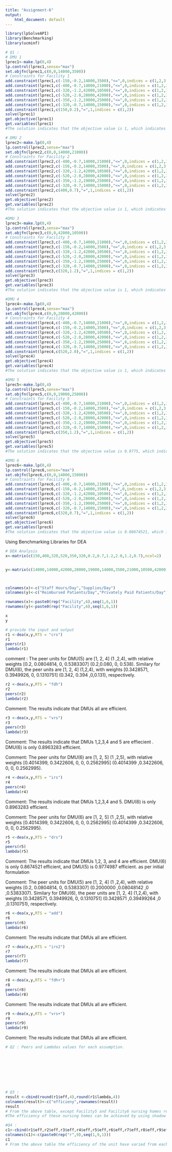 ---
title: "Assignment-6"
output:
    html_document: default
---
```{r}
library(lpSolveAPI)
library(Benchmarking)
library(ucminf)
```


```{r}
# Q1 :
# DMU 1
lprec1<-make.lp(0,4)
lp.control(lprec1,sense="max")
set.objfn(lprec1,c(0,0,14000,3500))
# Constraints for Facility 1
add.constraint(lprec1,c(-150,-0.2,14000,3500),"<=",0,indices = c(1,2,3,4))
add.constraint(lprec1,c(-400,-0.7,14000,21000),"<=",0,indices = c(1,2,3,4))
add.constraint(lprec1,c(-320,-1.2,42000,10500),"<=",0,indices = c(1,2,3,4))
add.constraint(lprec1,c(-520,-2.0,28000,42000),"<=",0,indices = c(1,2,3,4))
add.constraint(lprec1,c(-350,-1.2,19000,25000),"<=",0,indices = c(1,2,3,4))
add.constraint(lprec1,c(-320,-0.7,14000,15000),"<=",0,indices = c(1,2,3,4))
add.constraint(lprec1,c(150,0.2),"=",1,indices = c(1,2))
solve(lprec1)
get.objective(lprec1) 
get.variables(lprec1)
#The solution indicates that the objective value is 1, which indicates that we are able to achieve maximum efficiency for DMU(1). This happens when we use the weights 0 and 0.00714 for the outputs, 0.5172414 and 1.12069 for the input.
```


```{r}
# DMU 2
lprec2<-make.lp(0,4)
lp.control(lprec2,sense="max")
set.objfn(lprec2,c(0,0,14000,21000))
# Constraints for Facility 2
add.constraint(lprec2,c(-400,-0.7,14000,21000),"<=",0,indices = c(1,2,3,4))
add.constraint(lprec2,c(-150,-0.2,14000,3500),"<=",0,indices = c(1,2,3,4))
add.constraint(lprec2,c(-320,-1.2,42000,10500),"<=",0,indices = c(1,2,3,4))
add.constraint(lprec2,c(-520,-2.0,28000,42000),"<=",0,indices = c(1,2,3,4))
add.constraint(lprec2,c(-350,-1.2,19000,25000),"<=",0,indices = c(1,2,3,4))
add.constraint(lprec2,c(-320,-0.7,14000,15000),"<=",0,indices = c(1,2,3,4))
add.constraint(lprec2,c(400,0.7),"=",1,indices = c(1,2))
solve(lprec2)
get.objective(lprec2)
get.variables(lprec2)
#The solution indicates that the objective value is 1, which indicates that we are able to achieve maximum efficiency for DMU(2). This happens when we use the weights 0 and 0.00476 for the outputs, 0.1376147 and 0.6422 for the input.
```


```{r}
#DMU 3
lprec3<-make.lp(0,4)
lp.control(lprec3,sense="max")
set.objfn(lprec3,c(0,0,42000,10500))
# Constraints for Facility 3
add.constraint(lprec3,c(-400,-0.7,14000,21000),"<=",0,indices = c(1,2,3,4))
add.constraint(lprec3,c(-150,-0.2,14000,3500),"<=",0,indices = c(1,2,3,4))
add.constraint(lprec3,c(-320,-1.2,42000,10500),"<=",0,indices = c(1,2,3,4))
add.constraint(lprec3,c(-520,-2.0,28000,42000),"<=",0,indices = c(1,2,3,4))
add.constraint(lprec3,c(-350,-1.2,19000,25000),"<=",0,indices = c(1,2,3,4))
add.constraint(lprec3,c(-320,-0.7,14000,15000),"<=",0,indices = c(1,2,3,4))
add.constraint(lprec3,c(320,1.2),"=",1,indices = c(1,2))
solve(lprec3)
get.objective(lprec3)
get.variables(lprec3)
#The solution indicates that the objective value is 1, which indicates that we are able to achieve maximum efficiency for DMU(3). This happens when we use the weights 0 and 0.00238 for the outputs, 0.001724 and 0.3735 for the input.
```


```{r}
#DMU 4
lprec4<-make.lp(0,4)
lp.control(lprec4,sense="max")
set.objfn(lprec4,c(0,0,28000,42000))
# Constraints for Facility 4
add.constraint(lprec4,c(-400,-0.7,14000,21000),"<=",0,indices = c(1,2,3,4))
add.constraint(lprec4,c(-150,-0.2,14000,3500),"<=",0,indices = c(1,2,3,4))
add.constraint(lprec4,c(-320,-1.2,42000,10500),"<=",0,indices = c(1,2,3,4))
add.constraint(lprec4,c(-520,-2.0,28000,42000),"<=",0,indices = c(1,2,3,4))
add.constraint(lprec4,c(-350,-1.2,19000,25000),"<=",0,indices = c(1,2,3,4))
add.constraint(lprec4,c(-320,-0.7,14000,15000),"<=",0,indices = c(1,2,3,4))
add.constraint(lprec4,c(520,2.0),"=",1,indices = c(1,2))
solve(lprec4)
get.objective(lprec4)
get.variables(lprec4)
#The solution indicates that the objective value is 1, which indicates that we are able to achieve maximum efficiency for DMU(4). This happens when we use the weights 0 and 0.00238 for the outputs, 0.0688 and 0.3211 for the input.
```


```{r}
#DMU 5
lprec5<-make.lp(0,4)
lp.control(lprec5,sense="max")
set.objfn(lprec5,c(0,0,19000,25000))
# Constraints for Facility 5
add.constraint(lprec5,c(-400,-0.7,14000,21000),"<=",0,indices = c(1,2,3,4))
add.constraint(lprec5,c(-150,-0.2,14000,3500),"<=",0,indices = c(1,2,3,4))
add.constraint(lprec5,c(-320,-1.2,42000,10500),"<=",0,indices = c(1,2,3,4))
add.constraint(lprec5,c(-520,-2.0,28000,42000),"<=",0,indices = c(1,2,3,4))
add.constraint(lprec5,c(-350,-1.2,19000,25000),"<=",0,indices = c(1,2,3,4))
add.constraint(lprec5,c(-320,-0.7,14000,15000),"<=",0,indices = c(1,2,3,4))
add.constraint(lprec5,c(350,1.2),"=",1,indices = c(1,2))
solve(lprec5)
get.objective(lprec5)
get.variables(lprec5)
#The solution indicates that the objective value is 0.9775, which indicates that we are not able to achieve maximum efficiency for DMU(5). This happens when we use the weights 0.00001151 and 0.000030350 for the outputs, 0.001098 and 0.5128 for the input.
```


```{r}
#DMU 6
lprec6<-make.lp(0,4)
lp.control(lprec6,sense="max")
set.objfn(lprec6,c(0,0,14000,15000))
# Constraints for Facility 6
add.constraint(lprec6,c(-400,-0.7,14000,21000),"<=",0,indices = c(1,2,3,4))
add.constraint(lprec6,c(-150,-0.2,14000,3500),"<=",0,indices = c(1,2,3,4))
add.constraint(lprec6,c(-320,-1.2,42000,10500),"<=",0,indices = c(1,2,3,4))
add.constraint(lprec6,c(-520,-2.0,28000,42000),"<=",0,indices = c(1,2,3,4))
add.constraint(lprec6,c(-350,-1.2,19000,25000),"<=",0,indices = c(1,2,3,4))
add.constraint(lprec6,c(-320,-0.7,14000,15000),"<=",0,indices = c(1,2,3,4))
add.constraint(lprec6,c(320,0.7),"=",1,indices = c(1,2))
solve(lprec6)
get.objective(lprec6)
get.variables(lprec6)
#The solution indicates that the objective value is 0.08674521, which indicates that we are not able to achieve maximum efficiency for DMU(6). This happens when we use the weights 0.00162 and 0.00427 for the outputs, 0.1546 and 0.7216 for the input.
```

Using Benchmarking Libraries for DEA
```{r}
# DEA Analysis
x<-matrix(c(150,400,320,520,350,320,0.2,0.7,1.2,2.0,1.2,0.7),ncol=2)


y<-matrix(c(14000,14000,42000,28000,19000,14000,3500,21000,10500,42000,25000,15000),ncol=2)



colnames(x)<-c("Staff Hours/Day","Supplies/Day")
colnames(y)<-c("Reimbursed Patients/Day","Privately Paid Patients/Day")

rownames(x)<-paste0(rep("Facility",6),seq(1,6,1))
rownames(y)<-paste0(rep("Facility",6),seq(1,6,1))

x
y
```


```{r}
# provide the input and output
r1 <-dea(x,y,RTS = "crs")
r1
peers(r1)
lambda(r1)
```

comment :  The peer units for DMU(5) are [1, 2, 4] (1 ,2,4), with relative weights [0.2, 0.0804814, 0, 0.5383307] (0.2,0.080, 0, 0.538). Similary for DMU(6), the peer units are [1, 2, 4] (1,2,4), with weights [0.3428571, 0.3949926, 0, 0.1310751] (0.342, 0.394 ,0,0.131), respectively.

```{r}
r2 <-dea(x,y,RTS = "fdh")
r2
peers(r2)
lambda(r2)
```
Comment: The results indicate that DMUs all are efficient.

```{r}
r3 <-dea(x,y,RTS = "vrs")
r3
peers(r3)
lambda(r3)
```
Comment: The results indicate that DMUs 1,2,3,4 and 5 are effiecient . DMU(6) is only 0.8963283 efficient.

Comment: The peer units for DMU(6) are [1, 2, 5] (1 ,2,5), with relative weights [0.4014399, 0.3422606, 0, 0, 0.2562995] (0.4014399 ,0.3422606, 0, 0, 0.2562995).

```{r}
r4 <-dea(x,y,RTS = "irs")
r4
peers(r4)
lambda(r4)
```
Comment: The results indicate that DMUs 1,2,3,4 and 5. DMU(6) is only 0.8963283 efficient.

Comment: The peer units for DMU(6) are [1, 2, 5] (1 ,2,5), with relative weights [0.4014399, 0.3422606, 0, 0, 0.2562995] (0.4014399 ,0.3422606, 0, 0, 0.2562995).

```{r}
r5 <-dea(x,y,RTS = "drs")
r5
peers(r5)
lambda(r5)
```
Comment: The results indicate that DMUs 1,2, 3, and 4 are efficient. DMU(6) is only 0.8674521 efficient, and DMU(5) is 0.9774987 efficient. as per initial formulation

Comment: The peer units for DMU(5) are [1, 2, 4] (1 ,2,4), with relative weights [0.2, 0.0804814, 0, 0.5383307] (0.2000000 ,0.08048142 ,0 ,0.5383307). Similary for DMU(6), the peer units are [1, 2, 4] (1,2,4), with weights [0.3428571, 0.3949926, 0, 0.1310751] (0.3428571 ,0.39499264 ,0 ,0.1310751), respectively.


```{r}
r6 <-dea(x,y,RTS = "add")
r6
peers(r6)
lambda(r6)
```


Comment: The results indicate that DMUs all are efficient.



```{r}
r7 <-dea(x,y,RTS = "irs2")
r7
peers(r7)
lambda(r7)
```
Comment: The results indicate that DMUs all are efficient.

```{r}
r8 <-dea(x,y,RTS = "fdh+")
r8
peers(r8)
lambda(r8)
```
Comment: The results indicate that DMUs all are efficient.

```{r}
r9 <-dea(x,y,RTS = "vrs+")
r9
peers(r9)
lambda(r9)
```
Comment: The results indicate that DMUs all are efficient.

```{r}
# Q2 : Peers and Lambdas values for each assumption.










```


```{r}
# Q3 :
result <-cbind(round(r1$eff,4),round(r1$lambda,4))
colnames(result)<-c("efficieny",rownames(result))
result
# From the above table, except Facility5 and Facility6 nursing homes remaining nursing homes are efficient.
#The efficiency of these nursing homes can be achieved by using shadow prices (lambda values from the above table, they are the variables related to the constraints limiting the efficiency of each unit to be no greater than 1).
```


```{r}
#Q4 : 
c1<-cbind(r1$eff,r2$eff,r3$eff,r4$eff,r5$eff,r6$eff,r7$eff,r8$eff,r9$eff)
colnames(c1)<-c(paste0(rep("r",9),seq(1,9,1)))
c1
# From the above table the efficiency of the unit have varied from each assumption.

```


